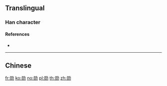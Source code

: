 {{also|勛}}
==Translingual==

===Han character===
{{Han char|rn=19|rad=力|as=07|sn=9|four=|canj=ROKS|ids=⿰员力}}

====References====
* {{Han ref|kx=0147.381|hdz=10371.060|uh=52CB}}

----

==Chinese==
{{zh-see|勛}}

[[fr:勋]]
[[ko:勋]]
[[no:勋]]
[[pl:勋]]
[[th:勋]]
[[zh:勋]]